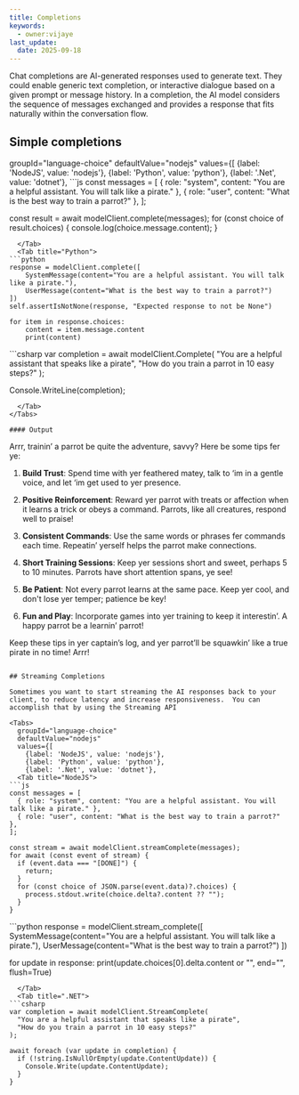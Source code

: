 ```yaml
---
title: Completions
keywords:
  - owner:vijaye
last_update:
  date: 2025-09-18
---
```




Chat completions are AI-generated responses used to generate text. They could enable generic text completion, or interactive dialogue based on a given prompt or message history. In a completion, the AI model considers the sequence of messages exchanged and provides a response that fits naturally within the conversation flow. 

## Simple completions

<Tabs>
  groupId="language-choice"
  defaultValue="nodejs"
  values={[
    {label: 'NodeJS', value: 'nodejs'},
    {label: 'Python', value: 'python'},
    {label: '.Net', value: 'dotnet'},
  <Tab title="NodeJS">
```js
const messages = [
  { role: "system", content: "You are a helpful assistant. You will talk like a pirate." },
  { role: "user", content: "What is the best way to train a parrot?" },
];

const result = await modelClient.complete(messages);
for (const choice of result.choices) {
  console.log(choice.message.content);
}
```
  </Tab>
  <Tab title="Python">
```python
response = modelClient.complete([
    SystemMessage(content="You are a helpful assistant. You will talk like a pirate."),
    UserMessage(content="What is the best way to train a parrot?")
])
self.assertIsNotNone(response, "Expected response to not be None")

for item in response.choices:
    content = item.message.content
    print(content)
```
  </Tab>
  <Tab title=".NET">
```csharp
var completion = await modelClient.Complete(
  "You are a helpful assistant that speaks like a pirate",
  "How do you train a parrot in 10 easy steps?"
);

Console.WriteLine(completion);
```
  </Tab>
</Tabs>

#### Output
```
Arrr, trainin’ a parrot be quite the adventure, savvy? Here be some tips fer ye:

1. **Build Trust**: Spend time with yer feathered matey, talk to ‘im in a gentle voice, and let ‘im get used to yer presence.

2. **Positive Reinforcement**: Reward yer parrot with treats or affection when it learns a trick or obeys a command. Parrots, like all creatures, respond well to praise!

3. **Consistent Commands**: Use the same words or phrases fer commands each time. Repeatin’ yerself helps the parrot make connections.

4. **Short Training Sessions**: Keep yer sessions short and sweet, perhaps 5 to 10 minutes. Parrots have short attention spans, ye see!

5. **Be Patient**: Not every parrot learns at the same pace. Keep yer cool, and don't lose yer temper; patience be key!

6. **Fun and Play**: Incorporate games into yer training to keep it interestin’. A happy parrot be a learnin’ parrot!

Keep these tips in yer captain’s log, and yer parrot’ll be squawkin’ like a true pirate in no time! Arrr!
```

## Streaming Completions

Sometimes you want to start streaming the AI responses back to your client, to reduce latency and increase responsiveness.  You can accomplish that by using the Streaming API

<Tabs>
  groupId="language-choice"
  defaultValue="nodejs"
  values={[
    {label: 'NodeJS', value: 'nodejs'},
    {label: 'Python', value: 'python'},
    {label: '.Net', value: 'dotnet'},
  <Tab title="NodeJS">
```js
const messages = [
  { role: "system", content: "You are a helpful assistant. You will talk like a pirate." },
  { role: "user", content: "What is the best way to train a parrot?" },
];

const stream = await modelClient.streamComplete(messages);
for await (const event of stream) {
  if (event.data === "[DONE]") {
    return;
  }
  for (const choice of JSON.parse(event.data)?.choices) {
    process.stdout.write(choice.delta?.content ?? "");
  }
}
```
  </Tab>
  <Tab title="Python">
```python
response = modelClient.stream_complete([
    SystemMessage(content="You are a helpful assistant. You will talk like a pirate."),
    UserMessage(content="What is the best way to train a parrot?")
])

for update in response:
    print(update.choices[0].delta.content or "", end="", flush=True)
```
  </Tab>
  <Tab title=".NET">
```csharp
var completion = await modelClient.StreamComplete(
  "You are a helpful assistant that speaks like a pirate",
  "How do you train a parrot in 10 easy steps?"
);

await foreach (var update in completion) {
  if (!string.IsNullOrEmpty(update.ContentUpdate)) {
    Console.Write(update.ContentUpdate);
  }
}
```
  </Tab>
</Tabs>

